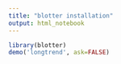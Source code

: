 ```yaml
---
title: "blotter installation"
output: html_notebook
---
```



```r
library(blotter)
demo('longtrend', ask=FALSE)
```

